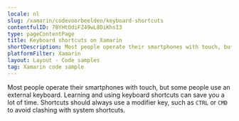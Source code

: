 ```yaml
---
locale: nl
slug: /xamarin/codevoorbeelden/keyboard-shortcuts
contentfulID: 7BYHtOdiFZ49wL8DiKhsI3
type: pageContentPage
title: Keyboard shortcuts on Xamarin
shortDescription: Most people operate their smartphones with touch, but some people use an external keyboard.
platformFilter: Xamarin
layout: Layout - Code samples
tag: Xamarin code sample
---
```


Most people operate their smartphones with touch, but some people use an external keyboard. Learning and using keyboard shortcuts can save you a lot of time. Shortcuts should always use a modifier key, such as `CTRL` or `CMD` to avoid clashing with system shortcuts.

<CodeSample id="keyboard-shortcuts" locale="nl" platform="xamarin"/>